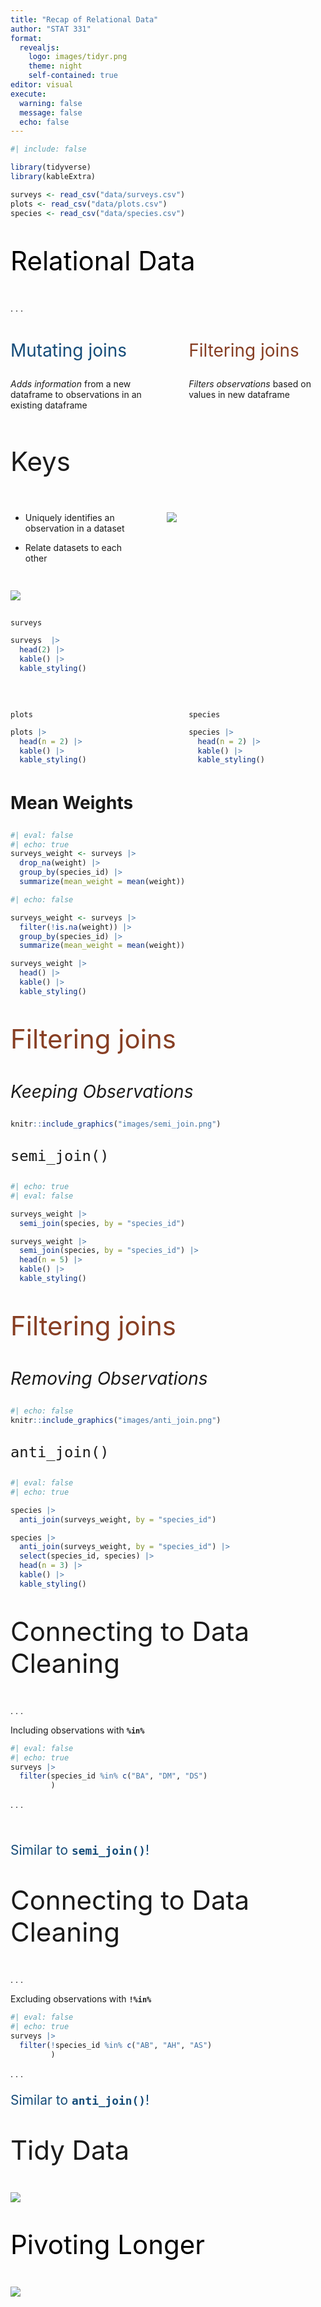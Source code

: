 ```yaml
---
title: "Recap of Relational Data"
author: "STAT 331"
format: 
  revealjs:
    logo: images/tidyr.png
    theme: night
    self-contained: true
editor: visual
execute: 
  warning: false
  message: false
  echo: false
---
```


```r
#| include: false

library(tidyverse)
library(kableExtra)

surveys <- read_csv("data/surveys.csv")
plots <- read_csv("data/plots.csv")
species <- read_csv("data/species.csv")

```

##  {background-color="#D4D4D4"}

::: {style="font-size: 3em; color: #000000;"}
Relational Data
:::

. . .

::: columns
::: {.column width="45%"}
::: {style="font-size: 2em; color: #154c79;"}
Mutating joins
:::

*Adds information* from a new dataframe to observations in an existing dataframe
:::

::: {.column width="5%"}
:::

::: {.column width="45%"}
::: {style="font-size: 2em; color: #873e23;"}
Filtering joins
:::

*Filters observations* based on values in new dataframe
:::
:::

## 

::: {style="font-size: 3em;"}
Keys
:::


::: columns
::: {.column width="40%"}
-   Uniquely identifies an observation in a dataset

-   Relate datasets to each other
:::

::: {.column width="5%"}
:::

::: {.column width="55%"}
![](images/key.jpeg)
:::
:::

## 

![](images/surveys_relate.jpeg)

## 

`surveys`

```r
surveys  |>  
  head(2) |> 
  kable() |> 
  kable_styling()
```

</br>

::: columns
::: {.column width="45%"}
`plots`

```r
plots |> 
  head(n = 2) |> 
  kable() |> 
  kable_styling()
```

:::

::: {.column width="5%"}
:::

::: {.column width="45%"}

`species`

```r
species |> 
  head(n = 2) |> 
  kable() |> 
  kable_styling()
```

:::
:::

##

::: {style="font-size: 2em"}
**Mean Weights**
:::

```r
#| eval: false
#| echo: true
surveys_weight <- surveys |>
  drop_na(weight) |> 
  group_by(species_id) |> 
  summarize(mean_weight = mean(weight))
```

```r
#| echo: false

surveys_weight <- surveys |> 
  filter(!is.na(weight)) |> 
  group_by(species_id) |> 
  summarize(mean_weight = mean(weight)) 

surveys_weight |> 
  head() |> 
  kable() |> 
  kable_styling()

```


## 

::: {style="font-size: 3em; color: #873e23;"}
Filtering joins
:::

::: {style="font-size: 2em;"}
*Keeping Observations*
:::

```r
knitr::include_graphics("images/semi_join.png")
```

## 

::: {style="font-size: 2em;"}
`semi_join()`
:::

```r
#| echo: true
#| eval: false

surveys_weight |> 
  semi_join(species, by = "species_id")
```

```r
surveys_weight |> 
  semi_join(species, by = "species_id") |> 
  head(n = 5) |> 
  kable() |> 
  kable_styling()
```


##

::: {style="font-size: 3em; color: #873e23;"}
Filtering joins
:::

::: {style="font-size: 2em;"}
*Removing Observations*
:::

```r
#| echo: false
knitr::include_graphics("images/anti_join.png")
```

## 

::: {style="font-size: 2em;"}
`anti_join()`
:::

```r
#| eval: false
#| echo: true

species |> 
  anti_join(surveys_weight, by = "species_id")
```

```r
species |> 
  anti_join(surveys_weight, by = "species_id") |> 
  select(species_id, species) |> 
  head(n = 3) |> 
  kable() |> 
  kable_styling()
```


## 

::: {style="font-size: 3em;"}
Connecting to Data Cleaning
:::

. . .


Including observations with **`%in%`** 

```r
#| eval: false
#| echo: true
surveys |> 
  filter(species_id %in% c("BA", "DM", "DS")
         )
```

. . .

</br>

::: {style="font-size: 1.5em; color: #154c79;"}
Similar to **`semi_join()`**!
:::


## 

::: {style="font-size: 3em;"}
Connecting to Data Cleaning
:::

. . .

Excluding observations with **`!%in%`**

```r
#| eval: false
#| echo: true
surveys |> 
  filter(!species_id %in% c("AB", "AH", "AS")
         )
```

. . .

::: {style="font-size: 1.5em; color: #154c79;"}
Similar to **`anti_join()`**!
:::

## 

::: {style="font-size: 3em;"}
Tidy Data
:::

![](images/tidy-data.png)


##  {background-color="#D4D4D4"}

::: {style="font-size: 3em; color: #000000;"}
Pivoting Longer
:::


![](images/pivot_longer_surveys.png)
